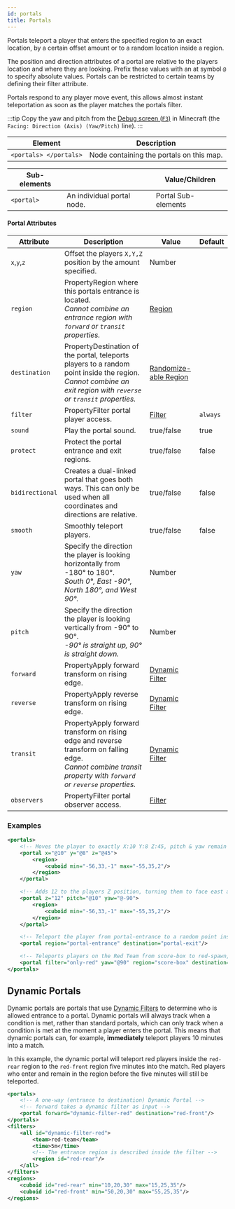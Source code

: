 ```yaml
---
id: portals
title: Portals
---
```


Portals teleport a player that enters the specified region to an exact location, by a certain offset amount or to a random location inside a region.

The position and direction attributes of a portal are relative to the players location and where they are looking. 
Prefix these values with an at symbol `@` to specify absolute values. 
Portals can be restricted to certain teams by defining their filter attribute.

Portals respond to any player move event, this allows almost instant teleportation as soon as the player matches the portals filter.

:::tip
Copy the yaw and pitch from the [Debug screen (`F3`)](https://minecraft.wiki/w/Debug_screen) in Minecraft (the `Facing: Direction (Axis) (Yaw/Pitch)` line).
:::

| Element | Description |
|---|---|
| `<portals> </portals>` | Node containing the portals on this map. |

| Sub-elements || Value/Children |
|---|---|---|
| `<portal>` | An individual portal node. | <span className="badge badge--secondary">Portal Sub-elements</span> |

#### Portal Attributes

| Attribute | Description | Value | Default |
|---|---|---|---|
| `x`,`y`,`z` | Offset the players `X,Y,Z` position by the amount specified. | <span className="badge badge--primary">Number</span> |
| `region` | <span className="badge badge--secondary" title="Can be either this attribute or a sub-element.">Property</span>Region where this portals entrance is located.<br />*Cannot combine an entrance region with `forward` or `transit` properties.* | [Region](/docs/modules/mechanics/regions) |
| `destination` | <span className="badge badge--secondary" title="Can be either this attribute or a sub-element.">Property</span>Destination of the portal, teleports players to a random point inside the region.<br />*Cannot combine an exit region with `reverse` or `transit` properties.* | [Randomize-able Region](/docs/modules/mechanics/regions) |
| `filter` | <span className="badge badge--secondary" title="Can be either this attribute or a sub-element.">Property</span>Filter portal player access. | [Filter](/docs/modules/mechanics/filters) | `always` |
| `sound` | Play the portal sound. | <span className="badge badge--primary">true/false</span> | true |
| `protect` | Protect the portal entrance and exit regions. | <span className="badge badge--primary">true/false</span> | false |
| `bidirectional` | Creates a dual-linked portal that goes both ways. This can only be used when all coordinates and directions are relative. | <span className="badge badge--primary">true/false</span> | false |
| `smooth` | Smoothly teleport players. | <span className="badge badge--primary">true/false</span> | false |
| `yaw` | Specify the direction the player is looking horizontally from -180&deg; to 180&deg;.<br />*South 0&deg;, East -90&deg;, North 180&deg;, and West 90&deg;.* | <span className="badge badge--primary">Number</span> |
| `pitch` | Specify the direction the player is looking vertically from -90&deg; to 90&deg;.<br />*-90&deg; is straight up, 90&deg; is straight down.* | <span className="badge badge--primary">Number</span> |
| `forward` | <span className="badge badge--secondary" title="Can be either this attribute or a sub-element.">Property</span>Apply forward transform on rising edge. | [Dynamic Filter](/docs/modules/mechanics/filters#dynamic-filters) |
| `reverse` | <span className="badge badge--secondary" title="Can be either this attribute or a sub-element.">Property</span>Apply reverse transform on rising edge. | [Dynamic Filter](/docs/modules/mechanics/filters#dynamic-filters) |
| `transit` | <span className="badge badge--secondary" title="Can be either this attribute or a sub-element.">Property</span>Apply forward transform on rising edge and reverse transform on falling edge.<br />*Cannot combine transit property with `forward` or `reverse` properties.* | [Dynamic Filter](/docs/modules/mechanics/filters#dynamic-filters) |
| `observers` | <span className="badge badge--secondary" title="Can be either this attribute or a sub-element.">Property</span>Filter portal observer access. | [Filter](/docs/modules/mechanics/filters) |

### Examples

```xml
<portals>
    <!-- Moves the player to exactly X:10 Y:8 Z:45, pitch & yaw remain unchanged -->
    <portal x="@10" y="@8" z="@45">
        <region>
            <cuboid min="-56,33,-1" max="-55,35,2"/>
        </region>
    </portal>

    <!-- Adds 12 to the players Z position, turning them to face east and 10° up -->
    <portal z="12" pitch="@10" yaw="@-90">
        <region>
            <cuboid min="-56,33,-1" max="-55,35,2"/>
        </region>
    </portal>

    <!-- Teleport the player from portal-entrance to a random point inside portal-exit -->
    <portal region="portal-entrance" destination="portal-exit"/>

    <!-- Teleports players on the Red Team from score-box to red-spawn, facing west -->
    <portal filter="only-red" yaw="@90" region="score-box" destination="red-spawn"/>
</portals>
```

## Dynamic Portals

Dynamic portals are portals that use [Dynamic Filters](/docs/modules/mechanics/filters#dynamic-filters) to determine who is allowed entrance to a portal.
Dynamic portals will always track when a condition is met, rather than standard portals, which can only track when a condition is met at the moment a player enters the portal.
This means that dynamic portals can, for example, **immediately** teleport players 10 minutes into a match.

In this example, the dynamic portal will teleport red players inside the `red-rear` region
to the `red-front` region five minutes into the match. Red players who enter and remain in the region
before the five minutes will still be teleported.

```xml
<portals>
    <!-- A one-way (entrance to destination) Dynamic Portal -->
    <!-- forward takes a dynamic filter as input -->
    <portal forward="dynamic-filter-red" destination="red-front"/>
</portals>
<filters>
    <all id="dynamic-filter-red">
        <team>red-team</team>
        <time>5m</time>
        <!-- The entrance region is described inside the filter -->
        <region id="red-rear"/>
    </all>
</filters>
<regions>
    <cuboid id="red-rear" min="10,20,30" max="15,25,35"/>
    <cuboid id="red-front" min="50,20,30" max="55,25,35"/>
</regions>
```
